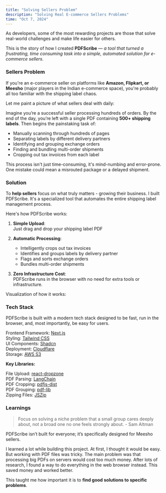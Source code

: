 ```yaml
---
title: "Solving Sellers Problem"
description: "Solving Real E-commerce Sellers Problems"
time: "Oct 7, 2024"
---
```


As developers, some of the most rewarding projects are those that solve real-world challenges and make life easier for others.

This is the story of how I created **PDFScribe** — _a tool that turned a frustrating, time consuming task into a simple, automated solution for e-commerce sellers._

### Sellers Problem

If you're an e-commerce seller on platforms like **Amazon, Flipkart, or Meesho** (major players in the Indian e-commerce space), you're probably all too familiar with the shipping label chaos.

Let me paint a picture of what sellers deal with daily:

Imagine you’re a successful seller processing hundreds of orders. By the end of the day, you’re left with a single PDF containing **500+ shipping labels**. Then begins the painstaking task of:

- Manually scanning through hundreds of pages
- Separating labels by different delivery partners
- Identifying and grouping exchange orders
- Finding and bundling multi-order shipments
- Cropping out tax invoices from each label

This process isn't just time-consuming, it's mind-numbing and error-prone. One mistake could mean a misrouted package or a delayed shipment.

### Solution

To **help sellers** focus on what truly matters - growing their business. I built PDFScribe. It's a specialized tool that automates the entire shipping label management process.

Here's how PDFScribe works:

1. **Simple Upload**: <br/>
   Just drag and drop your shipping label PDF

2. **Automatic Processing**:

   - Intelligently crops out tax invoices
   - Identifies and groups labels by delivery partner
   - Flags and sorts exchange orders
   - Bundles multi-order shipments

3. **Zero Infrastructure Cost**: <br/>
   PDFScribe runs in the browser with no need for extra tools or infrastructure.

Visualization of how it works:

### Tech Stack

PDFScribe is built with a modern tech stack designed to be fast, run in the browser, and, most importantly, be easy for users.

Frontend Framework: [Next.js](https://nextjs.org)<br/>
Styling: [Tailwind CSS](https://tailwindcss.com)<br/>
UI Components: [Shadcn](https://ui.shadcn.com)<br/>
Deployment: [Cloudflare](https://cloudflare.com)<br/>
Storage: [AWS S3](https://aws.amazon.com/s3)<br/>

**Key Libraries:**

File Upload: [react-dropzone](https://react-dropzone.js.org)<br/>
PDF Parsing: [LangChain](https://python.langchain.com)<br/>
PDF Cropping: [pdfjs-dist](https://mozilla.github.io/pdf.js)<br/>
PDF Grouping: [pdf-lib](https://pdf-lib.js.org)<br/>
Zipping Files: [JSZip](https://stuk.github.io/jszip)<br/>

### Learnings

> Focus on solving a niche problem that a small group cares deeply about, not a broad one no one feels strongly about. - Sam Altman

PDFScribe isn’t built for everyone; it’s specifically designed for Meesho sellers.

I learned a lot while building this project. At first, I thought it would be easy. But working with PDF files was tricky. The main problem was that processing big PDFs on servers would cost too much money. After lots of research, I found a way to do everything in the web browser instead. This saved money and worked better.

This taught me how important it is to **find good solutions to specific problems**.
